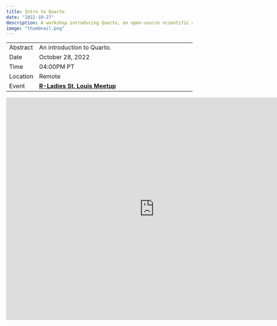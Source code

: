 ```yaml
---
title: Intro to Quarto
date: "2022-10-27"
description: A workshop introducing Quarto, an open-source scientific and technical publishing system.
image: "thumbnail.png"
---
```


|          |                                                                                         |
|----------|-----------------------------------------------------------------------------------------|
| Abstract | An introduction to Quarto.                                |
| Date     | October 28, 2022
| Time     | 04:00PM PT                                                                                  |
| Location | Remote                                                                                  |
| Event    | [**R-Ladies St. Louis Meetup**](https://www.meetup.com/rladies-seattle/events/271466720/) |

<center>
<iframe width="800" height="600" src="https://www.youtube.com/embed/y6_xMIBKuP4" title="YouTube video player" frameborder="0" allow="accelerometer; autoplay; clipboard-write; encrypted-media; gyroscope; picture-in-picture" allowfullscreen></iframe>
</center>
